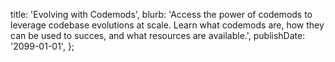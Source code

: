   title: 'Evolving with Codemods',
  blurb:
    'Access the power of codemods to leverage codebase evolutions at scale. Learn what codemods are, how they can be used to succes, and what resources are available.',
  publishDate: '2099-01-01',
};
